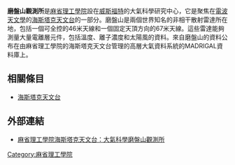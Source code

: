 '''磨盤山觀測所'''是[[麻省理工學院|麻省理工學院]]設在[[威斯福特|威斯福特]]的大氣科學研究中心，它是聚焦在[[電波天文學|電波天文學]]的[[海斯塔克天文台|海斯塔克天文台]]的一部分。磨盤山是兩個世界知名的非相干散射雷達所在地，包括一個可全控的46米天線和一個固定天頂方向的67米天線。這些雷達能夠測量大量電離層元件，包括溫度、離子濃度和太陽風的資料。來自磨盤山的資料公布在由麻省理工學院的海斯塔克天文台管理的高層大氣資料系統的MADRIGAL資料庫上。

== 相關條目 ==
* [[海斯塔克天文台|海斯塔克天文台]]

== 外部連結 ==
* [http://www.haystack.edu/atm/mho/index.html 麻省理工學院海斯塔克天文台：大氣科學磨盤山觀測所] {{Wayback|url=http://www.haystack.edu/atm/mho/index.html |date=20140514093700 }}

{{coord|42.6190|-71.4913|type:landmark_source:USNO/HMNAO|display=title}}

[[Category:麻省理工學院|Category:麻省理工學院]]